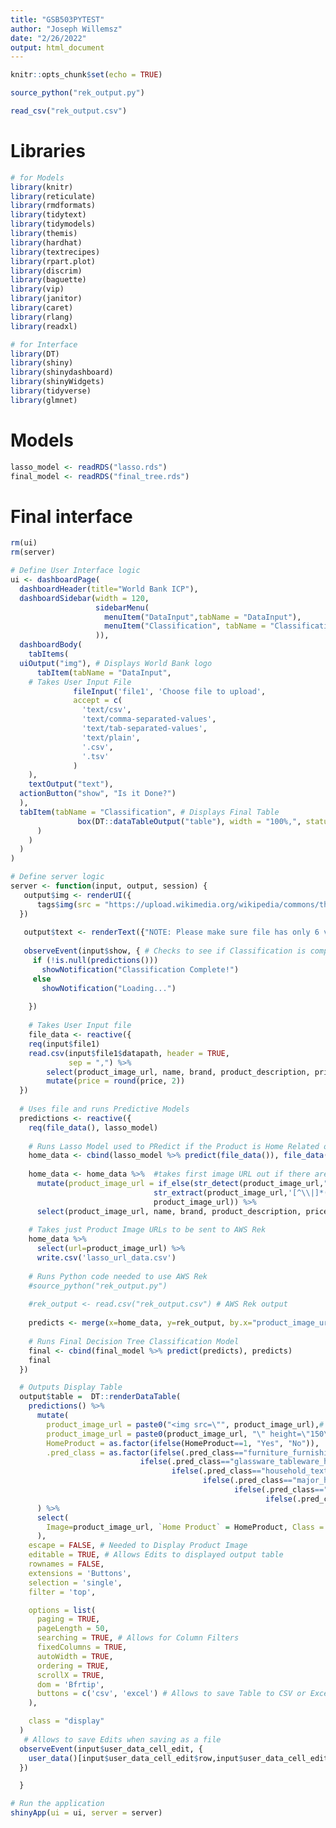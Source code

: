 ---
title: "GSB503PYTEST"
author: "Joseph Willemsz"
date: "2/26/2022"
output: html_document
---

```{r setup, include=FALSE}
knitr::opts_chunk$set(echo = TRUE)
```

```{r message=F}
source_python("rek_output.py")
```

```{r}
read_csv("rek_output.csv")
```

# Libraries 
```{r, message=FALSE}
# for Models 
library(knitr)
library(reticulate)
library(rmdformats)
library(tidytext)
library(tidymodels)
library(themis)
library(hardhat)
library(textrecipes)
library(rpart.plot)
library(discrim)
library(baguette)
library(vip)
library(janitor)
library(caret)
library(rlang)
library(readxl)

# for Interface
library(DT)
library(shiny)
library(shinydashboard)
library(shinyWidgets)
library(tidyverse)
library(glmnet)
```


# Models 
```{r}
lasso_model <- readRDS("lasso.rds")
final_model <- readRDS("final_tree.rds")
```


# Final interface
```{r}
rm(ui)
rm(server)

# Define User Interface logic 
ui <- dashboardPage(   
  dashboardHeader(title="World Bank ICP"),
  dashboardSidebar(width = 120,
                   sidebarMenu(  
                     menuItem("DataInput",tabName = "DataInput"),      
                     menuItem("Classification", tabName = "Classification")
                   )),
  dashboardBody(
    tabItems(
  uiOutput("img"), # Displays World Bank logo
      tabItem(tabName = "DataInput",
    # Takes User Input File
              fileInput('file1', 'Choose file to upload',
              accept = c(
                'text/csv',
                'text/comma-separated-values',
                'text/tab-separated-values',
                'text/plain',
                '.csv',
                '.tsv'
              )
    ),
    textOutput("text"),
  actionButton("show", "Is it Done?")
  ),
  tabItem(tabName = "Classification", # Displays Final Table 
               box(DT::dataTableOutput("table"), width = "100%,", status = "primary")
      )
    )
  )
) 

# Define server logic 
server <- function(input, output, session) {
   output$img <- renderUI({
      tags$img(src = "https://upload.wikimedia.org/wikipedia/commons/thumb/8/87/The_World_Bank_logo.svg/1024px-The_World_Bank_logo.svg.png", height="75%", width="75%") # Displays World Bank logo
  })
  
   output$text <- renderText({"NOTE: Please make sure file has only 6 variables and properly named 'product_image_url', 'name', 'brand', 'product_description', 'price' or else classification will NOT work."})
   
   observeEvent(input$show, { # Checks to see if Classification is complete and shows message
     if (!is.null(predictions()))
       showNotification("Classification Complete!")
     else 
       showNotification("Loading...")
       
    })
   
    # Takes User Input file 
    file_data <- reactive({
    req(input$file1)
    read.csv(input$file1$datapath, header = TRUE,
             sep = ",") %>% 
        select(product_image_url, name, brand, product_description, price) %>% 
        mutate(price = round(price, 2))
  })
  
  # Uses file and runs Predictive Models
  predictions <- reactive({
    req(file_data(), lasso_model)
    
    # Runs Lasso Model used to PRedict if the Product is Home Related or not
    home_data <- cbind(lasso_model %>% predict(file_data()), file_data())
    
    home_data <- home_data %>%  #takes first image URL out if there are multiple 
      mutate(product_image_url = if_else(str_detect(product_image_url,"\\|"),
                                str_extract(product_image_url,'[^\\|]*(?=\\|)'),
                                product_image_url)) %>% 
      select(product_image_url, name, brand, product_description, price, HomeProduct=.pred_class)
    
    # Takes just Product Image URLs to be sent to AWS Rek
    home_data %>% 
      select(url=product_image_url) %>% 
      write.csv('lasso_url_data.csv')
    
    # Runs Python code needed to use AWS Rek
    #source_python("rek_output.py")
   
    #rek_output <- read.csv("rek_output.csv") # AWS Rek output 
    
    predicts <- merge(x=home_data, y=rek_output, by.x="product_image_url", by.y="url")
    
    # Runs Final Decision Tree Classification Model
    final <- cbind(final_model %>% predict(predicts), predicts)
    final
  })

  # Outputs Display Table
  output$table =  DT::renderDataTable(
    predictions() %>% 
      mutate(
        product_image_url = paste0("<img src=\"", product_image_url),# Needed to Display Product Image 
        product_image_url = paste0(product_image_url, "\" height=\"150\"></img>"), # Needed to Display Product Image 
        HomeProduct = as.factor(ifelse(HomeProduct==1, "Yes", "No")), 
        .pred_class = as.factor(ifelse(.pred_class=="furniture_furnishings", "Furniture Furnishings",
                             ifelse(.pred_class=="glassware_tableware_household_utensils", "Glassware Tableware Household Utensils", 
                                    ifelse(.pred_class=="household_textiles", "Household Textiles",
                                           ifelse(.pred_class=="major_household_appliances", "Major Household Appliances",
                                                  ifelse(.pred_class=="nondurable_household_goods", "Nondurable Household Goods", 
                                                         ifelse(.pred_class=="small_electric_household_appliances", "Small Electric Household Appliances", "Small Tools Misc Accessories")))))))
      ) %>% 
      select(
        Image=product_image_url, `Home Product` = HomeProduct, Class = .pred_class, Name=name, Brand=brand, Price=price, `Product Description`=product_description
      ), 
    escape = FALSE, # Needed to Display Product Image
    editable = TRUE, # Allows Edits to displayed output table
    rownames = FALSE,
    extensions = 'Buttons',
    selection = 'single',
    filter = 'top',

    options = list(
      paging = TRUE,
      pageLength = 50, 
      searching = TRUE, # Allows for Column Filters
      fixedColumns = TRUE,
      autoWidth = TRUE,
      ordering = TRUE,
      scrollX = TRUE,
      dom = 'Bfrtip',
      buttons = c('csv', 'excel') # Allows to save Table to CSV or Excel file
    ),

    class = "display"
  )
   # Allows to save Edits when saving as a file
  observeEvent(input$user_data_cell_edit, {
    user_data()[input$user_data_cell_edit$row,input$user_data_cell_edit$col] <<- input$user_data_cell_edit$value
  })

  }

# Run the application 
shinyApp(ui = ui, server = server)
```